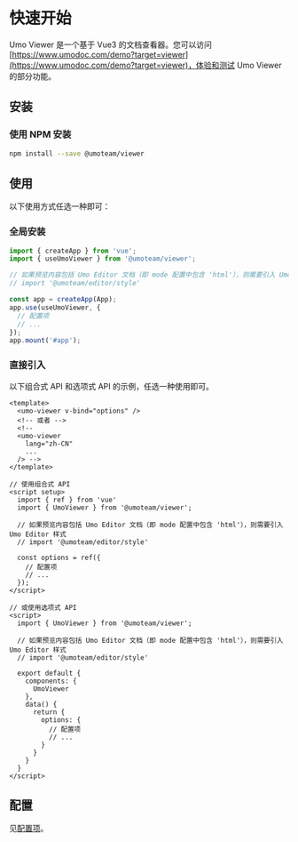
# 快速开始

Umo Viewer 是一个基于 Vue3 的文档查看器。您可以访问[https://www.umodoc.com/demo?target=viewer](https://www.umodoc.com/demo?target=viewer)，体验和测试 Umo Viewer 的部分功能。

## 安装

### 使用 NPM 安装

```sh npm2yarn
npm install --save @umoteam/viewer
```

## 使用

以下使用方式任选一种即可：

### 全局安装
```js filename="main.js"
import { createApp } from 'vue';
import { useUmoViewer } from '@umoteam/viewer';

// 如果预览内容包括 Umo Editor 文档（即 mode 配置中包含 'html'），则需要引入 Umo Editor 样式
// import '@umoteam/editor/style'

const app = createApp(App);
app.use(useUmoViewer, {
  // 配置项
  // ...
});
app.mount('#app');
```

### 直接引入

以下组合式 API 和选项式 API 的示例，任选一种使用即可。

```vue filename="component.vue"
<template>
  <umo-viewer v-bind="options" />
  <!-- 或者 -->
  <!-- 
  <umo-viewer 
    lang="zh-CN"
    ... 
  /> -->
</template>

// 使用组合式 API
<script setup>
  import { ref } from 'vue'
  import { UmoViewer } from '@umoteam/viewer';

  // 如果预览内容包括 Umo Editor 文档（即 mode 配置中包含 'html'），则需要引入 Umo Editor 样式
  // import '@umoteam/editor/style'

  const options = ref({
    // 配置项
    // ...
  });
</script>

// 或使用选项式 API
<script>
  import { UmoViewer } from '@umoteam/viewer';

  // 如果预览内容包括 Umo Editor 文档（即 mode 配置中包含 'html'），则需要引入 Umo Editor 样式
  // import '@umoteam/editor/style'

  export default {
    components: {
      UmoViewer
    },
    data() {
      return {
        options: {
          // 配置项
          // ...
        }
      }
    }
  }
</script>
```

## 配置

见[配置项](./options)。
